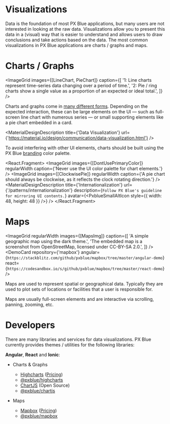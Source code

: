 

<!-- KEYWORDS: design pattern visualization map chart graph highcharts chartjs mapbox -->

# Visualizations

<ImageGrid regularWidth images={[VisualizationBanner]} />

Data is the foundation of most PX Blue applications, but many users are not interested in looking at the raw data. Visualizations allow you to present this data in a (visual) way that is easier to understand and allows users to draw conclusions and take actions based on the data. The most common visualizations in PX Blue applications are charts / graphs and maps.

<Divider />

# Charts / Graphs

<ImageGrid
    images={[LineChart, PieChart]}
    caption={[
        '1: Line charts represent time-series data changing over a period of time.',
        '2: Pie / ring charts show a single value as a proportion of an expected or ideal total.',
    ]}
/>

Charts and graphs come in [many different forms](https://material.io/design/communication/data-visualization.html#types). Depending on the expected interaction, these can be large elements on the UI — such as full-screen line chart with numerous series — or small supporting elements like a pie chart embedded in a card.

<MaterialDesignDescription
    title={'Data Visualization'}
    url={'https://material.io/design/communication/data-visualization.html'}
/>

<!--

@TODO: update those examples with recommendations from the designers (PXBLUE-1613)

> The following examples merely serve to show how to bring the charting libraries into your application and adjust some of the common chart parameters. You will want to adjust these values to meet the design requirements of your application.

<DemoCard
    repository={'highcharts'}
    angular={`https://stackblitz.com/github/pxblue/highcharts/tree/master/angular-demo`}
    react={`https://codesandbox.io/s/github/pxblue/highcharts/tree/master/react-demo`}
/>
<DemoCard
    repository={'chartjs'}
    angular={`https://stackblitz.com/github/pxblue/chartjs/tree/master/angular-demo`}
    react={`https://codesandbox.io/s/github/pxblue/chartjs/tree/master/react-demo`}
/>

-->

To avoid interfering with other UI elements, charts should be built using the PX Blue [branding](/style/color#branding-colors) color palette.

<React.Fragment>
    <ImageGrid
        images={[DontUsePrimaryColor]}
        regularWidth
        caption={'Never use the UI color palette for chart elements.'}
    />
    <ImageGrid
        images={[ClockwisePie]}
        regularWidth
        caption={'A pie chart should always be clockwise, as it reflects the clock rotating direction.'}
    />
    <MaterialDesignDescription
        title={'Internationalization'}
        url={'/patterns/internationalization'}
        description={`Follow PX Blue's guideline for mirroring UI contents.`}
        avatar={<PxblueSmallAltIcon style={{ width: 48, height: 48 }} />}
    />
    <Divider />
</React.Fragment>

# Maps

<ImageGrid
    regularWidth
    images={[MapsImg]}
    caption={[
        'A simple geographic map using the dark theme.',
        'The embedded map is a screenshot from OpenStreetMap, licensed under CC-BY-SA 2.0.',
    ]}
/>
<DemoCard
    repository={'mapbox'}
    angular={`https://stackblitz.com/github/pxblue/mapbox/tree/master/angular-demo`}
    react={`https://codesandbox.io/s/github/pxblue/mapbox/tree/master/react-demo`}
/>

Maps are used to represent spatial or geographical data. Typically they are used to plot sets of locations or facilities that a user is responsible for.

Maps are usually full-screen elements and are interactive via scrolling, panning, zooming, etc.

<Divider />

# Developers

There are many libraries and services for data visualizations. PX Blue currently provides themes / utilities for the following libraries:

**Angular**, **React** and **Ionic**:

-   Charts & Graphs

    -   [Highcharts](http://www.highcharts.com) ([Pricing](https://shop.highsoft.com/))
    -   [@pxblue/highcharts](https://www.npmjs.com/package/@pxblue/highcharts)
    -   [ChartJS](https://www.chartjs.org/) (Open Source)
    -   [@pxblue/chartjs](https://www.npmjs.com/package/@pxblue/chartjs)

-   Maps
    -   [Mapbox](https://www.mapbox.com/) ([Pricing](https://www.mapbox.com/pricing/))
    -   [@pxblue/mapbox](https://www.npmjs.com/package/@pxblue/mapbox)
